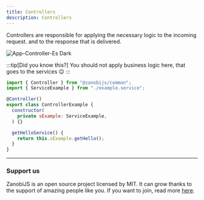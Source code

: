 ---
title: Controllers
description: Controllers
---

Controllers are responsible for applying the necessary logic to the incoming request.
and to the response that is delivered.

<Image src={imgControllerEsDark} alt="App-Controller-Es Dark" />

:::tip[Did you know this?]
You should not apply business logic here, that goes to the services 😉
:::

```js title="Example controller"
import { Controller } from "@zanobijs/common";
import { ServiceExample } from "./example.service";

@Controller()
export class ControllerExample {
  constructor(
    private sExample: ServiceExample,
  ) {}

  getHelloService() {
    return this.sExample.getHello();
  }
}
```
---

### Support us

ZanobiJS is an open source project licensed by MIT. It can grow thanks to the support of amazing people like you.
If you want to join, read more [here](https://github.com/devdroide/ZanobiJS).
